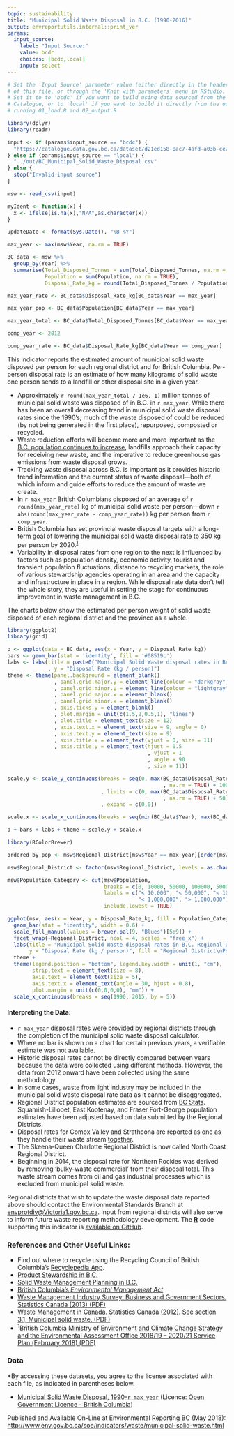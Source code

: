 ```yaml
---
topic: sustainability
title: "Municipal Solid Waste Disposal in B.C. (1990-2016)"
output: envreportutils.internal::print_ver
params:
  input_source:
    label: "Input Source:"
    value: bcdc
    choices: [bcdc,local]
    input: select
---
```

<!--
Copyright 2018 Province of British Columbia

Licensed under the Apache License, Version 2.0 (the "License");
you may not use this file except in compliance with the License.
You may obtain a copy of the License at

http://www.apache.org/licenses/LICENSE-2.0

Unless required by applicable law or agreed to in writing, software distributed under the License is distributed on an "AS IS" BASIS,
WITHOUT WARRANTIES OR CONDITIONS OF ANY KIND, either express or implied.
See the License for the specific language governing permissions and limitations under the License.
-->


```r
# Set the 'Input Source' parameter value (either directly in the header
# of this file, or through the 'Knit with parameters' menu in RStudio.
# Set it to to 'bcdc' if you want to build using data sourced from the BC Data 
# Catalogue, or to 'local' if you want to build it directly from the output of 
# running 01_load.R and 02_output.R

library(dplyr)
library(readr)

input <- if (params$input_source == "bcdc") {
  "https://catalogue.data.gov.bc.ca/dataset/d21ed158-0ac7-4afd-a03b-ce22df0096bc/resource/d2648733-e484-40f2-b589-48192c16686b/download/bcmunicipalsolidwastedisposal.csv"
} else if (params$input_source == "local") {
  "../out/BC_Municipal_Solid_Waste_Disposal.csv"
} else {
  stop("Invalid input source")
}

msw <- read_csv(input)

myIdent <- function(x) {
  x <- ifelse(is.na(x),"N/A",as.character(x))
}

updateDate <- format(Sys.Date(), "%B %Y")

max_year <- max(msw$Year, na.rm = TRUE)

BC_data <- msw %>% 
  group_by(Year) %>% 
  summarise(Total_Disposed_Tonnes = sum(Total_Disposed_Tonnes, na.rm = TRUE), 
            Population = sum(Population, na.rm = TRUE), 
            Disposal_Rate_kg = round(Total_Disposed_Tonnes / Population * 1000))

max_year_rate <- BC_data$Disposal_Rate_kg[BC_data$Year == max_year]

max_year_pop <- BC_data$Population[BC_data$Year == max_year]

max_year_total <- BC_data$Total_Disposed_Tonnes[BC_data$Year == max_year]

comp_year <- 2012

comp_year_rate <- BC_data$Disposal_Rate_kg[BC_data$Year == comp_year]

```

This indicator reports the estimated amount of municipal solid waste
disposed per person for each regional district and for British Columbia.
Per-person disposal rate is an estimate of how many kilograms of solid
waste one person sends to a landfill or other disposal site in a given
year.

-   Approximately `r round(max_year_total / 1e6, 1)` million tonnes of municipal solid waste was
disposed of in B.C. in `r max_year`. While there has been an overall
decreasing trend in municipal solid waste disposal rates since the
1990's, much of the waste disposed of could be reduced (by not being
generated in the first place), repurposed, composted or recycled.
-   Waste reduction efforts will become more and more important as the
[B.C. population continues to
increase](http://www.env.gov.bc.ca/soe/indicators/sustainability/bc-population.html),
landfills approach their capacity for receiving new waste, and the
imperative to reduce greenhouse gas emissions from waste
disposal grows.
-   Tracking waste disposal across B.C. is important as it provides
historic trend information and the current status of waste
disposal---both of which inform and guide efforts to reduce the amount
of waste we create.
-   In `r max_year` British Columbians disposed of an average of `r round(max_year_rate)` kg of
municipal solid waste per person---down `r abs(round(max_year_rate - comp_year_rate))` 
kg per person from `r comp_year`.
-   British Columbia has set provincial waste disposal targets with a
long-term goal of lowering the municipal solid waste disposal rate
to 350 kg per person by 2020.^[1](#fn1)^
-   Variability in disposal rates from one region to the next is
influenced by factors such as population density, economic activity, 
tourist and transient population fluctuations, 
distance to recycling markets, the role of various stewardship
agencies operating in an area and the capacity and infrastructure in
place in a region. While disposal rate data don't tell the whole
story, they are useful in setting the stage for continuous
improvement in waste management in B.C.

The charts below show the estimated per person weight of solid waste
disposed of each regional district and the province as a
whole.

```r
library(ggplot2)
library(grid)

p <- ggplot(data = BC_data, aes(x = Year, y = Disposal_Rate_kg))
bars <- geom_bar(stat = 'identity', fill = '#08519c')
labs <- labs(title = paste0("Municipal Solid Waste disposal rates in British Columbia, 1990-", max_year)
             , y = "Disposal Rate (kg / person)")
theme <- theme(panel.background = element_blank()
               , panel.grid.major.y = element_line(colour = "darkgray", size = 0.5)
               , panel.grid.minor.y = element_line(colour = "lightgray", size = 0.5)
               , panel.grid.major.x = element_blank()
               , panel.grid.minor.x = element_blank()
               , axis.ticks.y = element_blank()
               , plot.margin = unit(c(1.5,2,0.5,1), "lines")
               , plot.title = element_text(size = 12)
               , axis.text.x = element_text(size = 9, angle = 0)
               , axis.text.y = element_text(size = 9)
               , axis.title.x = element_text(vjust = 0, size = 11)
               , axis.title.y = element_text(hjust = 0.5
                                             , vjust = 1
                                             , angle = 90
                                             , size = 11))

scale.y <- scale_y_continuous(breaks = seq(0, max(BC_data$Disposal_Rate_kg
                                                  , na.rm = TRUE) + 100, by = 100)
                              , limits = c(0, max(BC_data$Disposal_Rate_kg
                                                  , na.rm = TRUE) + 50)
                              , expand = c(0,0))

scale.x <- scale_x_continuous(breaks = seq(min(BC_data$Year), max(BC_data$Year), by = 5))

p + bars + labs + theme + scale.y + scale.x
```

```r
library(RColorBrewer)

ordered_by_pop <- msw$Regional_District[msw$Year == max_year][order(msw$Population[msw$Year == max_year])]

msw$Regional_District <- factor(msw$Regional_District, levels = as.character(ordered_by_pop))

msw$Population_Category <- cut(msw$Population, 
                               breaks = c(0, 10000, 50000, 100000, 500000, 1e6, Inf), 
                               labels = c("< 10,000", "< 50,000", "< 100,000", "< 500,000", 
                                          "< 1,000,000", "> 1,000,000"), 
                               include.lowest = TRUE)

ggplot(msw, aes(x = Year, y = Disposal_Rate_kg, fill = Population_Category)) +
  geom_bar(stat = "identity", width = 0.6) +
  scale_fill_manual(values = brewer.pal(9, "Blues")[5:9]) + 
  facet_wrap(~Regional_District, ncol = 4, scales = "free_x") + 
  labs(title = "Municipal Solid Waste disposal rates in B.C. Regional Districts, 1990-2016\n", 
       y = "Disposal Rate (kg / person)", fill = "Regional District\nPopulation") + 
  theme + 
  theme(legend.position = "bottom", legend.key.width = unit(1, "cm"), 
        strip.text = element_text(size = 8),
        axis.text = element_text(size = 5), 
        axis.text.x = element_text(angle = 30, hjust = 0.8), 
        plot.margin = unit(c(0,0,0,0), "mm")) + 
  scale_x_continuous(breaks = seq(1990, 2015, by = 5))
```

\begin{center}
\fbox{
\begin{minipage}[c]{12cm}
\textbf{What is Included in Disposal Rate?}
\vspace{-3.5mm}
\begin{itemize}
\itemsep1pt\parskip0pt\parsep0pt
\item
Disposal rates reported here include waste from the residential sector,
institutional, commercial, and light industrial sources as well as waste
from construction, demolition and renovation activities.
\item
Disposal rates do not include hazardous, biomedical, or agricultural
waste, motor vehicles or components, heavy industry, or contaminated
soil.
\item
Waste that is reused or recycled is also not included.
\end{itemize}
\end{minipage}
}
\end{center}


#### Interpreting the Data:

-   `r max_year` disposal rates were provided by regional districts through the
completion of the municipal solid waste disposal calculator.
-   Where no bar is shown on a chart for certain previous years, a
verifiable estimate was not available.
-   Historic disposal rates cannot be directly compared between years
because the data were collected using different methods. However,
the data from 2012 onward have been collected using the
same methodology.
-   In some cases, waste from light industry may be included in the municipal 
solid waste disposal rate data as it cannot be disaggregated.
-   Regional District population estimates are sourced from [BC       Stats](https://www2.gov.bc.ca/gov/content?id=36D1A7A4BEE248598281824C13CB65B6). Squamish-Lillooet, East Kootenay, and Fraser Fort-George population estimates have been adjusted based on data submitted by the Regional Districts.
-   Disposal rates for Comox Valley and Strathcona are reported as one
as they handle their waste stream [together](http://www.cswm.ca/index.html).
- The Skeena-Queen Charlotte Regional District is now called North Coast Regional District.
-   Beginning in 2014, the disposal rate for Northern Rockies was
derived by removing 'bulky-waste commercial' from their
disposal total. This waste stream comes from oil and gas industrial
processes which is excluded from municipal solid waste.

Regional districts that wish to update the waste disposal data reported
above should contact the Environmental Standards Branch at
<envprotdiv@Victoria1.gov.bc.ca>. Input from regional districts will
also serve to inform future waste reporting methodology development. The  [**R**](http://www.r-project.org) code supporting this indicator is [available on GitHub](https://github.com/bcgov/msw-disposal-indicator).

### References and Other Useful Links:

-   Find out where to recycle using the Recycling Council of British
Columbia's [Recyclepedia App](http://www.rcbc.bc.ca/).
-   [Product Stewardship
in B.C.](http://www2.gov.bc.ca/gov/content?id=BEBA70369C274C8FBA4FB42BE828A9EB)
-   [Solid Waste Management Planning
in B.C.](http://www2.gov.bc.ca/gov/content?id=CBCECCAABAA2401B9FB3B7CE63129709)
-   [British Columbia's *Environmental Management
Act*](http://www.bclaws.ca/EPLibraries/bclaws_new/document/ID/freeside/03053_00)
-   [Waste Management Industry Survey: Business and Government Sectors.
Statistics Canada (2013)
(PDF)](http://www.statcan.gc.ca/pub/16f0023x/16f0023x2013001-eng.pdf)
-   [Waste Management in Canada. Statistics Canada (2012). See section
3.1, Municipal solid waste.
(PDF)](http://www.statcan.gc.ca/pub/16-201-x/16-201-x2012000-eng.pdf)
-   ^1^[British Columbia Ministry of Environment and Climate Change Strategy and the Environmental Assessment Office 2018/19 &ndash; 2020/21 Service Plan (February 2018) (PDF)](http://bcbudget.gov.bc.ca/2018/sp/pdf/ministry/env.pdf)

### Data

\*By accessing these datasets, you agree to the license associated with
each file, as indicated in parentheses below.

-   [Municipal Solid Waste Disposal,
1990-`r max_year`](https://catalogue.data.gov.bc.ca/dataset/d21ed158-0ac7-4afd-a03b-ce22df0096bc) (Licence: [Open Government Licence - British Columbia](http://www2.gov.bc.ca/gov/content?id=A519A56BC2BF44E4A008B33FCF527F61))

Published and Available On-Line at Environmental Reporting BC (May 2018):
<http://www.env.gov.bc.ca/soe/indicators/waste/municipal-solid-waste.html>
